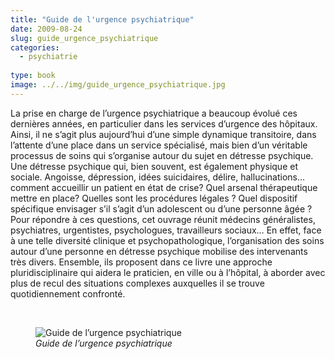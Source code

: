 ```yaml
---
title: "Guide de l'urgence psychiatrique"
date: 2009-08-24
slug: guide_urgence_psychiatrique
categories:
  - psychiatrie
  
type: book
image: ../../img/guide_urgence_psychiatrique.jpg
---
```


La prise en charge de l’urgence psychiatrique a beaucoup évolué ces dernières années, en particulier dans les services d’urgence des hôpitaux.
Ainsi, il ne s’agit plus aujourd’hui d’une simple dynamique transitoire, dans l’attente d’une place dans un service spécialisé, mais bien d’un véritable processus de soins qui s’organise autour du sujet en détresse psychique.
Une détresse psychique qui, bien souvent, est également physique et sociale.
Angoisse, dépression, idées suicidaires, délire, hallucinations…
comment accueillir un patient en état de crise? Quel arsenal thérapeutique mettre en place?
Quelles sont les procédures légales ?
Quel dispositif spécifique envisager s’il s’agit d’un adolescent ou d’une personne âgée ?
Pour répondre à ces questions, cet ouvrage réunit médecins généralistes, psychiatres, urgentistes, psychologues, travailleurs sociaux…
En effet, face à une telle diversité clinique et psychopathologique, l’organisation des soins autour d’une personne en détresse psychique mobilise des intervenants très divers.
Ensemble, ils proposent dans ce livre une approche pluridisciplinaire qui aidera le praticien, en ville ou à l’hôpital, à aborder avec plus de recul des situations complexes auxquelles il se trouve quotidiennement confronté.

<br>

![_Guide de l'urgence psychiatrique_](../../img/guide_urgence_psychiatrique.jpg)
